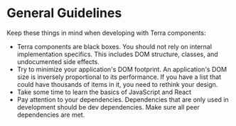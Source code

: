 # General Guidelines

Keep these things in mind when developing with Terra components:

* Terra components are black boxes. You should not rely on internal implementation specifics. This includes DOM structure, classes, and undocumented side effects.
* Try to minimize your application's DOM footprint. An application's DOM size is inversely proportional to its performance. If you have a list that could have thousands of items in it, you need to rethink your design.
* Take some time to learn the basics of JavaScript and React
* Pay attention to your dependencies. Dependencies that are only used in development should be dev dependencies. Make sure all peer dependencies are met.
